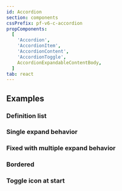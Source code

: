 ```yaml
---
id: Accordion
section: components
cssPrefix: pf-v6-c-accordion
propComponents:
  [
    'Accordion',
    'AccordionItem',
    'AccordionContent',
    'AccordionToggle',
    AccordionExpandableContentBody,
  ]
tab: react
---
```


## Examples

### Definition list


<LiveExample src={AccordionDefinitionList} />

### Single expand behavior


<LiveExample src={AccordionSingleExpandBehavior} />

### Fixed with multiple expand behavior


<LiveExample src={AccordionFixedWithMultipleExpandBehavior} />

### Bordered


<LiveExample src={AccordionBordered} />

### Toggle icon at start


<LiveExample src={AccordionToggleIconAtStart} />
